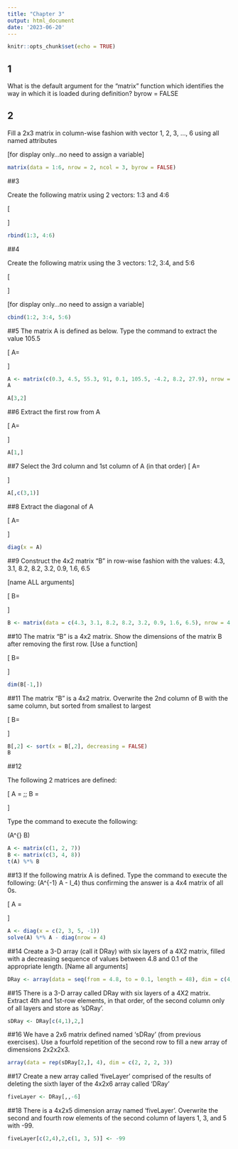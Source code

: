 ```yaml
---
title: "Chapter 3"
output: html_document
date: '2023-06-20'
---
```


```r
knitr::opts_chunk$set(echo = TRUE)
```
## 1

What is the default argument for the "matrix" function which identifies the way in which it is loaded during definition?
byrow = FALSE

## 2
Fill a 2x3 matrix in column-wise fashion with vector 1, 2, 3, ..., 6 using all named attributes 

[for display only...no need to assign a variable]

```r
matrix(data = 1:6, nrow = 2, ncol = 3, byrow = FALSE)
```

##3

Create the following matrix using 2 vectors: 1:3 and 4:6

\[
\begin{bmatrix}
1 & 2 & 3 \\
4 & 5 & 6
\end{bmatrix}
\]



```r
rbind(1:3, 4:6)
```

##4

Create the following matrix using the 3 vectors: 1:2, 3:4, and 5:6

\[
\begin{bmatrix}
1 & 3 & 5 \\
2 & 4 & 6 \\
\end{bmatrix}
\]


[for display only...no need to assign a variable]
```r
cbind(1:2, 3:4, 5:6)
```

##5
The matrix A is defined as below. Type the command to extract the value 105.5

\[
A= \begin{bmatrix}
0.3 & 91.0 & -4.2 \\
4.5 & 0.1 & 8.2 \\
55.3 & 105.5 & 27.9
\end{bmatrix}
\]

```r
A <- matrix(c(0.3, 4.5, 55.3, 91, 0.1, 105.5, -4.2, 8.2, 27.9), nrow = 3, ncol = 3)
A
```
```r
A[3,2]
```

##6
Extract the first row from A

\[
A= \begin{bmatrix}
0.3 & 91.0 & -4.2 \\
4.5 & 0.1 & 8.2 \\
55.3 & 105.5 & 27.9
\end{bmatrix}
\]
```r
A[1,]
```

##7
Select the 3rd column and 1st column of A (in that order)
\[
A= \begin{bmatrix}
0.3 & 91.0 & -4.2 \\
4.5 & 0.1 & 8.2 \\
55.3 & 105.5 & 27.9
\end{bmatrix}
\]
```r
A[,c(3,1)]
```

##8
Extract the diagonal of A

\[
A= \begin{bmatrix}
0.3 & 91.0 & -4.2 \\
4.5 & 0.1 & 8.2 \\
55.3 & 105.5 & 27.9
\end{bmatrix}
\]

```r
diag(x = A)
```

##9
Construct the 4x2 matrix "B" in row-wise fashion with the values: 4.3, 3.1, 8.2, 8.2, 3.2, 0.9, 1.6, 6.5 

[name ALL arguments]

\[
B= \begin{bmatrix}
4.3 & 3.1 \\
8.2 & 8.2 \\
3.2 & 0.9\\
1.6 & 6.5
\end{bmatrix}
\]

```r
B <- matrix(data = c(4.3, 3.1, 8.2, 8.2, 3.2, 0.9, 1.6, 6.5), nrow = 4, ncol = 2, byrow = TRUE)
```

##10
The matrix "B" is a 4x2 matrix. Show the dimensions of the matrix B after removing the first row. [Use a function]

\[
B= \begin{bmatrix}
4.3 & 3.1 \\
8.2 & 8.2 \\
3.2 & 0.9\\
1.6 & 6.5
\end{bmatrix}
\]
```r
dim(B[-1,])
```

##11
The matrix "B" is a 4x2 matrix. Overwrite the 2nd column of B with the same column, but sorted from smallest to largest

\[
B= \begin{bmatrix}
4.3 & 3.1 \\
8.2 & 8.2 \\
3.2 & 0.9\\
1.6 & 6.5
\end{bmatrix}
\Longrightarrow
\begin{bmatrix}
4.3 & 0.9 \\
8.2 & 3.1 \\
3.2 & 6.5\\
1.6 & 8.2
\end{bmatrix}
\]
```r
B[,2] <- sort(x = B[,2], decreasing = FALSE)
B
```
##12

The following 2 matrices are defined:

\[
  A = 
\begin{bmatrix}
1 \\
2 \\
7
\end{bmatrix}\;\;
B = 
\begin{bmatrix}
3 \\
4 \\
8
\end{bmatrix}
\]

Type the command to execute the following:

\(A^{\intercal} \cdot B\)

```r
A <- matrix(c(1, 2, 7))
B <- matrix(c(3, 4, 8))
t(A) %*% B
```

##13
If the following matrix A is defined. Type the command to execute the following: \(A^{-1} \cdot A - I_4\) thus confirming the answer is a 4x4 matrix of all 0s.

\[
A = 
\begin{bmatrix}
2 & 0 & 0 & 0 \\
0 & 3 & 0 & 0 \\
0 & 0 & 5 & 0 \\
0 & 0 & 0 & -1
\end{bmatrix}
\]

```r
A <- diag(x = c(2, 3, 5, -1))
solve(A) %*% A - diag(nrow = 4)
```

##14
Create a 3-D array (call it DRay) with six layers of a 4X2 matrix, filled with a decreasing sequence of values between 4.8 and 0.1 of the appropriate length. [Name all arguments]

```r
DRay <- array(data = seq(from = 4.8, to = 0.1, length = 48), dim = c(4, 2, 6))
```
##15
There is a 3-D array called DRay with six layers of a 4X2 matrix. Extract 4th and 1st-row elements, in that order, of the second column only of all layers and store as 'sDRay'.
```r
sDRay <- DRay[c(4,1),2,]
```

##16
We have a 2x6 matrix defined named 'sDRay' (from previous exercises). Use a fourfold repetition of the second row to fill a new array of dimensions 2x2x2x3.

```r
array(data = rep(sDRay[2,], 4), dim = c(2, 2, 2, 3))
```

##17
Create a new array called 'fiveLayer' comprised of the results of deleting the sixth layer of the 4x2x6 array called 'DRay'

```r
fiveLayer <- DRay[,,-6]
```

##18
There is a 4x2x5 dimension array named 'fiveLayer'. Overwrite the second and fourth row elements of the second column of layers 1, 3, and 5 with -99.
```r
fiveLayer[c(2,4),2,c(1, 3, 5)] <- -99
```


